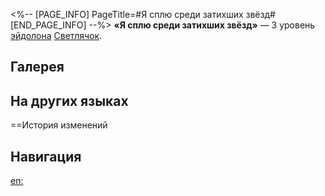 <%-- [PAGE_INFO]
PageTitle=#Я сплю среди затихших звёзд#
[END_PAGE_INFO] --%>
{{Эйдолон Инфобокс
|Название         = Я сплю среди затихших звёзд
|Изображение      = Эйдолон Я сплю среди затихших звёзд.png
|Персонаж         = Светлячок
|Уровень          = 3
|Длительность     = 
|Описание         = Уровень навыка повышается на 2, максимальный уровень - 15. Уровень базовой атаки повышается на 1, максимальный уровень - 10.
|Свойство1        = 
|Масштабирование1 = 
}}
'''«Я сплю среди затихших звёзд»''' — 3 уровень [[эйдолон]]а [[Светлячок]].

==Галерея==
{{Галерея|position=left|captionalign=center
|Персонаж Светлячок Эйдолон 3.png|Осколок Эйдолона
}}

==На других языках==
{{На других языках
|en   = Amidst Silenced Stars, I Deep Sleep
|zhs  = 沉睡在静默的星河
|zht  = 沉睡在靜默的星河
|ja   = {{Rubi|静|しず}}かな{{Rubi|星|ほし}}の{{Rubi|川|かわ}}で{{Rubi|眠|ねむ}}る
|ko   = 고요한 성하에 깊이 잠들고
|es   = Me abandono a los sueños en la galaxia silenciosa
|fr   = Sommeil au milieu de la galaxie silencieuse
|ru   = Я сплю среди затихших звёзд
|th   = Amidst Silenced Stars, I Deep Sleep
|vi   = Ngủ Say Trong Thiên Hà Lặng Thinh
|de   = Schlummern in der totenstillen Galaxie
|id   = Amidst Silenced Stars, I Deep Sleep
|pt   = Sono Profundo Entre os Astros
}}

==История изменений
{{История изменений|3.5}}

==Навигация==
{{Навык Навбокс|Светлячок}}

[[en:]]